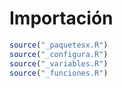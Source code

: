 # Importación {#sec-importacion}

```r
source("_paquetesx.R")
source("_configura.R")
source("_variables.R")
source("_funciones.R")
```

